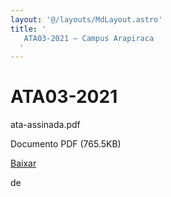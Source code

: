 ```yaml
---
layout: '@/layouts/MdLayout.astro'
title: '
   ATA03-2021 — Campus Arapiraca
  '
---
```






ATA03-2021
==========














 ata-assinada.pdf
   

 Documento PDF
 (765.5KB)
 

<a class="btn btn-secondary download" href="https://arapiraca.ufal.br/graduacao/ciencia-da-computacao/documentos/atas-do-colegiado-e-nde/colegiado/2021/ata-assinada.pdf/%40%40download/file/ata-assinada.pdf">
 Baixar
</a>




























 de
 


















